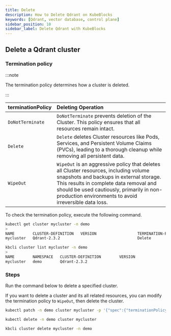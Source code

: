 ```yaml
---
title: Delete
description: How to Delete Qdrant on KubeBlocks
keywords: [Qdrant, vector database, control plane]
sidebar_position: 10
sidebar_label: Delete Qdrant with KubeBlocks
---
```



## Delete a Qdrant cluster

### Termination policy

:::note

The termination policy determines how a cluster is deleted.

:::

| **terminationPolicy** | **Deleting Operation**                           |
|:----------------------|:-------------------------------------------------|
| `DoNotTerminate`      | `DoNotTerminate` prevents deletion of the Cluster. This policy ensures that all resources remain intact.       |
| `Delete`              | `Delete` deletes Cluster resources like Pods, Services, and Persistent Volume Claims (PVCs), leading to a thorough cleanup while removing all persistent data.   |
| `WipeOut`             | `WipeOut` is an aggressive policy that deletes all Cluster resources, including volume snapshots and backups in external storage. This results in complete data removal and should be used cautiously, primarily in non-production environments to avoid irreversible data loss.  |

To check the termination policy, execute the following command.

<Tabs>

<TabItem value="kubectl" label="kubectl" default>

```bash
kubectl get cluster mycluster -n demo
>
NAME        CLUSTER-DEFINITION   VERSION                  TERMINATION-POLICY   STATUS    AGE
mycluster   Qdrant-2.3.2                                  Delete               Running   14m
```

</TabItem>

<TabItem value="kbcli" label="kbcli">

```bash
kbcli cluster list mycluster -n demo
>
NAME        NAMESPACE   CLUSTER-DEFINITION        VERSION               TERMINATION-POLICY   STATUS           CREATED-TIME
mycluster   demo        Qdrant-2.3.2                                    Delete               Running          Jul 05,2024 17:35 UTC+0800
```

</TabItem>

</Tabs>

### Steps

Run the command below to delete a specified cluster.

<Tabs>

<TabItem value="kubectl" label="kubectl" default>

If you want to delete a cluster and its all related resources, you can modify the termination policy to `WipeOut`, then delete the cluster.

```bash
kubectl patch -n demo cluster mycluster -p '{"spec":{"terminationPolicy":"WipeOut"}}' --type="merge"

kubectl delete -n demo cluster mycluster
```

</TabItem>

<TabItem value="kbcli" label="kbcli">

```bash
kbcli cluster delete mycluster -n demo
```

</TabItem>

</Tabs>
